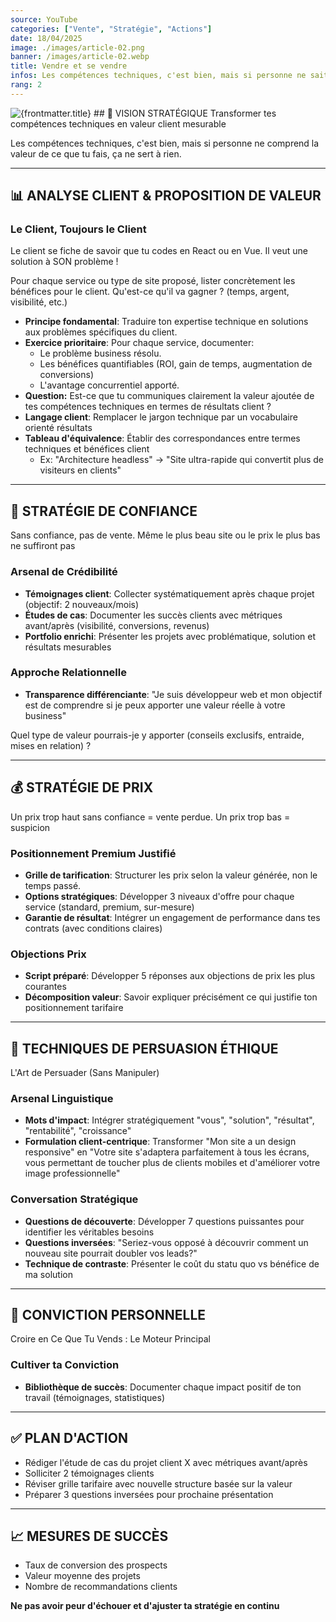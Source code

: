 ```yaml
---
source: YouTube
categories: ["Vente", "Stratégie", "Actions"]
date: 18/04/2025
image: ./images/article-02.png
banner: /images/article-02.webp
title: Vendre et se vendre
infos: Les compétences techniques, c'est bien, mais si personne ne sait que tu existes ou ne comprend la valeur de ce que tu fais, ça ne sert à rien.
rang: 2
---
```

<img src={frontmatter.banner} alt={frontmatter.title} width={800} className="rounded-3xl mx-auto" />
## 🎯 VISION STRATÉGIQUE
Transformer tes compétences techniques en valeur client mesurable

Les compétences techniques, c'est bien, mais si personne ne comprend la valeur de ce que tu fais, ça ne sert à rien.

---

## 📊 ANALYSE CLIENT & PROPOSITION DE VALEUR

### Le Client, Toujours le Client

Le client se fiche de savoir que tu codes en React ou en Vue. Il veut une solution à SON problème !

Pour chaque service ou type de site proposé, lister concrètement les bénéfices pour le client. 
Qu'est-ce qu'il va gagner ? (temps, argent, visibilité, etc.)

* **Principe fondamental**: Traduire ton expertise technique en solutions aux problèmes spécifiques du client.
* **Exercice prioritaire**: Pour chaque service, documenter:
  * Le problème business résolu.
  * Les bénéfices quantifiables (ROI, gain de temps, augmentation de conversions)
  * L'avantage concurrentiel apporté.
* **Question:** Est-ce que tu communiques clairement la valeur ajoutée de tes compétences techniques en termes de résultats client ?
* **Langage client**: Remplacer le jargon technique par un vocabulaire orienté résultats
* **Tableau d'équivalence**: Établir des correspondances entre termes techniques et bénéfices client
  * Ex: "Architecture headless" → "Site ultra-rapide qui convertit plus de visiteurs en clients"
---

## 🤝 STRATÉGIE DE CONFIANCE

Sans confiance, pas de vente. Même le plus beau site ou le prix le plus bas ne suffiront pas

### Arsenal de Crédibilité
* **Témoignages client**: Collecter systématiquement après chaque projet (objectif: 2 nouveaux/mois)
* **Études de cas**: Documenter les succès clients avec métriques avant/après (visibilité, conversions, revenus)
* **Portfolio enrichi**: Présenter les projets avec problématique, solution et résultats mesurables

### Approche Relationnelle
* **Transparence différenciante**: "Je suis développeur web et mon objectif est de comprendre si je peux apporter une valeur réelle à votre business"

Quel type de valeur pourrais-je y apporter (conseils exclusifs, entraide, mises en relation) ? 

---

## 💰 STRATÉGIE DE PRIX

Un prix trop haut sans confiance = vente perdue. Un prix trop bas = suspicion

### Positionnement Premium Justifié
* **Grille de tarification**: Structurer les prix selon la valeur générée, non le temps passé.
* **Options stratégiques**: Développer 3 niveaux d'offre pour chaque service (standard, premium, sur-mesure)
* **Garantie de résultat**: Intégrer un engagement de performance dans tes contrats (avec conditions claires)

### Objections Prix
* **Script préparé**: Développer 5 réponses aux objections de prix les plus courantes
* **Décomposition valeur**: Savoir expliquer précisément ce qui justifie ton positionnement tarifaire

---

## 🎯 TECHNIQUES DE PERSUASION ÉTHIQUE

L'Art de Persuader (Sans Manipuler)

### Arsenal Linguistique 
* **Mots d'impact**: Intégrer stratégiquement "vous", "solution", "résultat", "rentabilité", "croissance"
* **Formulation client-centrique**: Transformer "Mon site a un design responsive" en "Votre site s'adaptera parfaitement à tous les écrans, vous permettant de toucher plus de clients mobiles et d'améliorer votre image professionnelle"

### Conversation Stratégique
* **Questions de découverte**: Développer 7 questions puissantes pour identifier les véritables besoins
* **Questions inversées**: "Seriez-vous opposé à découvrir comment un nouveau site pourrait doubler vos leads?"
* **Technique de contraste**: Présenter le coût du statu quo vs bénéfice de ma solution

---

## 💪 CONVICTION PERSONNELLE

Croire en Ce Que Tu Vends : Le Moteur Principal

### Cultiver ta Conviction
* **Bibliothèque de succès**: Documenter chaque impact positif de ton travail (témoignages, statistiques)

---

## ✅ PLAN D'ACTION

- Rédiger l'étude de cas du projet client X avec métriques avant/après
- Solliciter 2 témoignages clients
- Réviser grille tarifaire avec nouvelle structure basée sur la valeur
- Préparer 3 questions inversées pour prochaine présentation

---

## 📈 MESURES DE SUCCÈS
* Taux de conversion des prospects
* Valeur moyenne des projets
* Nombre de recommandations clients


**Ne pas avoir peur d'échouer et d'ajuster ta stratégie en continu**